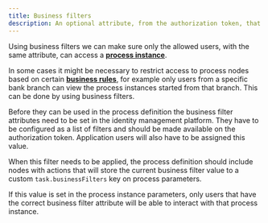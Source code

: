 ```yaml
---
title: Business filters
description: An optional attribute, from the authorization token, that can be set in order to restrict access to process instances based on a business specific value (ex. bank branch name).
---
```


Using business filters we can make sure only the allowed users, with the same attribute, can access a [**process instance**](../../terms/flowx-process-instance).

In some cases it might be necessary to restrict access to process nodes based on certain [**business rules**](../../terms/business-rules), for example only users from a specific bank branch can view the process instances started from that branch. This can be done by using business filters.

Before they can be used in the process definition the business filter attributes need to be set in the identity management platform. They have to be configured as a list of filters and should be made available on the authorization token. Application users will also have to be assigned this value.

When this filter needs to be applied, the process definition should include nodes with actions that will store the current business filter value to a custom `task.businessFilters` key on process parameters.

If this value is set in the process instance parameters, only users that have the correct business filter attribute will be able to interact with that process instance.